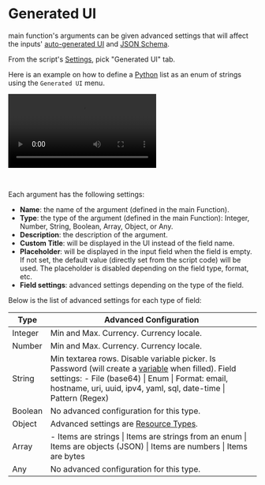 
# Generated UI

main function's arguments can be given advanced settings that will affect the inputs' [auto-generated UI](../core_concepts/6_auto_generated_uis/index.mdx) and [JSON Schema](../core_concepts/13_json_schema_and_parsing/index.mdx).

From the script's [Settings](./settings.mdx), pick "Generated UI" tab.

Here is an example on how to define a [Python](../getting_started/0_scripts_quickstart/2_python_quickstart/index.mdx) list as an enum of strings using the `Generated UI` menu.

<video
	className="border-2 rounded-lg object-cover w-full h-full dark:border-gray-800"
	controls
	id="main-video"
	src="/videos/advanced_parameters_enum.mp4"
/>

<br />

Each argument has the following settings:
- **Name**: the name of the argument (defined in the main Function).
- **Type**: the type of the argument (defined in the main Function): Integer, Number, String, Boolean, Array, Object, or Any.
- **Description**: the description of the argument.
- **Custom Title**: will be displayed in the UI instead of the field name.
- **Placeholder**: will be displayed in the input field when the field is empty. If not set, the default value (directly set from the script code) will be used. The placeholder is disabled depending on the field type, format, etc.
- **Field settings**: advanced settings depending on the type of the field.

Below is the list of advanced settings for each type of field:

| Type    | Advanced Configuration                                                                                                                    |
| ------- | ----------------------------------------------------------------------------------------------------------------------------------------- |
| Integer | Min and Max. Currency. Currency locale.                                                                                                   |
| Number  | Min and Max. Currency. Currency locale.                                                                                                                              |
| String  | Min textarea rows. Disable variable picker. Is Password (will create a [variable](../core_concepts/2_variables_and_secrets/index.mdx) when filled). Field settings: - File (base64) &#124; Enum &#124; Format: email, hostname, uri, uuid, ipv4, yaml, sql, date-time &#124; Pattern (Regex)                 |
| Boolean | No advanced configuration for this type.                                                                                                  |
| Object  | Advanced settings are [Resource Types](../core_concepts/3_resources_and_types/index.mdx).                                                 |
| Array   | - Items are strings &#124; Items are strings from an enum &#124; Items are objects (JSON) &#124; Items are numbers &#124; Items are bytes |
| Any     | No advanced configuration for this type.                                                                                                  |

<div className="grid grid-cols-2 gap-6 mb-4">
	<DocCard
		title="Auto-generated UIs"
		description="Windmill creates auto-generated user interfaces for scripts and flows based on their parameters."
		href="/docs/core_concepts/auto_generated_uis"
	/>
	<DocCard
		title="JSON schema and parsing"
		description="JSON Schemas are used for defining the input specification for scripts and flows, and specifying resource types."
		href="/docs/core_concepts/json_schema_and_parsing"
	/>
</div>

